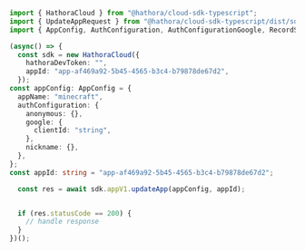 ```typescript UpdateApp.ts
import { HathoraCloud } from "@hathora/cloud-sdk-typescript";
import { UpdateAppRequest } from "@hathora/cloud-sdk-typescript/dist/sdk/models/operations";
import { AppConfig, AuthConfiguration, AuthConfigurationGoogle, RecordStringNever } from "@hathora/cloud-sdk-typescript/dist/sdk/models/shared";

(async() => {
  const sdk = new HathoraCloud({
    hathoraDevToken: "",
    appId: "app-af469a92-5b45-4565-b3c4-b79878de67d2",
  });
const appConfig: AppConfig = {
  appName: "minecraft",
  authConfiguration: {
    anonymous: {},
    google: {
      clientId: "string",
    },
    nickname: {},
  },
};
const appId: string = "app-af469a92-5b45-4565-b3c4-b79878de67d2";

  const res = await sdk.appV1.updateApp(appConfig, appId);


  if (res.statusCode == 200) {
    // handle response
  }
})();
```
